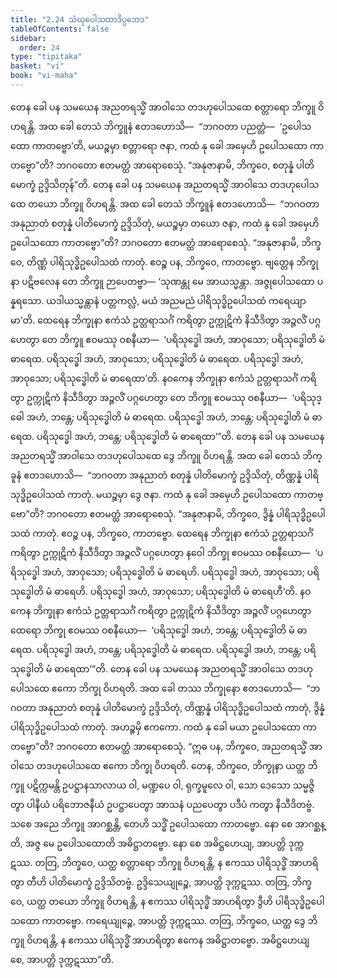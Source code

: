 ```yaml
---
title: "2.24 သံဃုပေါသထာဒိပ္ပဘေဒ"
tableOfContents: false
sidebar:
  order: 24
type: "tipitaka"
basket: "vi"
book: "vi-maha"
---
```



<DynamicBreadcrumb />

<Division number="168" book="vi-maha" e="ch" v="3" p="166">

<Paragraph number="700" book="vi-maha">
တေန ခေါ ပန သမယေန အညတရသ္မိံ အာဝါသေ တဒဟုပေါသထေ စတ္တာရော ဘိက္ခူ ဝိဟရန္တိ. အထ ခေါ တေသံ ဘိက္ခူနံ ဧတဒဟောသိ—  “ဘဂဝတာ ပညတ္တံ—  ‘ဥပေါသထော ကာတဗ္ဗော’တိ, မယဉ္စမှာ စတ္တာရော ဇနာ, ကထံ နု ခေါ အမှေဟိ ဥပေါသထော ကာတဗ္ဗော”တိ? ဘဂဝတော ဧတမတ္ထံ အာရောစေသုံ. “အနုဇာနာမိ, ဘိက္ခဝေ, စတုန္နံ ပါတိမောက္ခံ ဥဒ္ဒိသိတုန်”တိ.
</Paragraph>

<Paragraph number="701" book="vi-maha">
တေန ခေါ ပန သမယေန အညတရသ္မိံ အာဝါသေ တဒဟုပေါသထေ တယော ဘိက္ခူ ဝိဟရန္တိ. အထ ခေါ တေသံ ဘိက္ခူနံ ဧတဒဟောသိ—  “ဘဂဝတာ အနုညာတံ စတုန္နံ ပါတိမောက္ခံ ဥဒ္ဒိသိတုံ, မယဉ္စမှာ တယော ဇနာ, ကထံ နု ခေါ အမှေဟိ ဥပေါသထော ကာတဗ္ဗော”တိ? ဘဂဝတော ဧတမတ္ထံ အာရောစေသုံ. “အနုဇာနာမိ, ဘိက္ခဝေ, တိဏ္ဏံ ပါရိသုဒ္ဓိဥပေါသထံ ကာတုံ. ဧဝဉ္စ ပန, ဘိက္ခဝေ, ကာတဗ္ဗော. ဗျတ္တေန ဘိက္ခုနာ ပဋိဗလေန တေ ဘိက္ခူ ဉာပေတဗ္ဗာ—
</Paragraph>

<Paragraph number="702" book="vi-maha">
‘သုဏန္တု မေ အာယသ္မန္တာ. အဇ္ဇုပေါသထော ပန္နရသော. ယဒါယသ္မန္တာနံ ပတ္တကလ္လံ, မယံ အညမညံ ပါရိသုဒ္ဓိဥပေါသထံ ကရေယျာမာ’တိ.
</Paragraph>

<Paragraph number="703" book="vi-maha">
ထေရေန ဘိက္ခုနာ ဧကံသံ ဥတ္တရာသင်္ဂံ ကရိတွာ ဥက္ကုဋိကံ နိသီဒိတွာ အဉ္ဇလိံ ပဂ္ဂဟေတွာ တေ ဘိက္ခူ ဧဝမဿု ဝစနီယာ—  ‘ပရိသုဒ္ဓေါ အဟံ, အာဝုသော; ပရိသုဒ္ဓေါတိ မံ ဓာရေထ. ပရိသုဒ္ဓေါ အဟံ, အာဝုသော; ပရိသုဒ္ဓေါတိ မံ ဓာရေထ. ပရိသုဒ္ဓေါ အဟံ, အာဝုသော; ပရိသုဒ္ဓေါတိ မံ ဓာရေထာ’တိ.
</Paragraph>

<Paragraph number="704" book="vi-maha">
နဝကေန ဘိက္ခုနာ ဧကံသံ ဥတ္တရာသင်္ဂံ ကရိတွာ ဥက္ကုဋိကံ နိသီဒိတွာ အဉ္ဇလိံ ပဂ္ဂဟေတွာ တေ ဘိက္ခူ ဧဝမဿု ဝစနီယာ—  ‘ပရိသုဒ္ဓေါ အဟံ, ဘန္တေ; ပရိသုဒ္ဓေါတိ မံ ဓာရေထ. ပရိသုဒ္ဓေါ အဟံ, ဘန္တေ; ပရိသုဒ္ဓေါတိ မံ ဓာရေထ. ပရိသုဒ္ဓေါ အဟံ, ဘန္တေ; ပရိသုဒ္ဓေါတိ မံ ဓာရေထာ’”တိ.
</Paragraph>

<Paragraph number="705" book="vi-maha">
တေန ခေါ ပန သမယေန အညတရသ္မိံ အာဝါသေ တဒဟုပေါသထေ ဒွေ ဘိက္ခူ ဝိဟရန္တိ. အထ ခေါ တေသံ ဘိက္ခူနံ ဧတဒဟောသိ—  “ဘဂဝတာ အနုညာတံ စတုန္နံ ပါတိမောက္ခံ ဥဒ္ဒိသိတုံ, တိဏ္ဏန္နံ ပါရိသုဒ္ဓိဥပေါသထံ ကာတုံ. မယဉ္စမှာ ဒွေ ဇနာ. ကထံ နု ခေါ အမှေဟိ ဥပေါသထော ကာတဗ္ဗော”တိ? ဘဂဝတော ဧတမတ္ထံ အာရောစေသုံ. “အနုဇာနာမိ, ဘိက္ခဝေ, ဒွိန္နံ ပါရိသုဒ္ဓိဥပေါသထံ ကာတုံ. ဧဝဉ္စ ပန, ဘိက္ခဝေ, ကာတဗ္ဗော. ထေရေန ဘိက္ခုနာ ဧကံသံ ဥတ္တရာသင်္ဂံ ကရိတွာ ဥက္ကုဋိကံ နိသီဒိတွာ အဉ္ဇလိံ ပဂ္ဂဟေတွာ နဝေါ ဘိက္ခု ဧဝမဿ ဝစနီယော—  ‘ပရိသုဒ္ဓေါ အဟံ, အာဝုသော; ပရိသုဒ္ဓေါတိ မံ ဓာရေဟိ. ပရိသုဒ္ဓေါ အဟံ, အာဝုသော; ပရိသုဒ္ဓေါတိ မံ ဓာရေဟိ. ပရိသုဒ္ဓေါ အဟံ, အာဝုသော; ပရိသုဒ္ဓေါတိ မံ ဓာရေဟီ’တိ.
</Paragraph>

<Paragraph number="706" book="vi-maha">
နဝကေန ဘိက္ခုနာ ဧကံသံ ဥတ္တရာသင်္ဂံ ကရိတွာ ဥက္ကုဋိကံ နိသီဒိတွာ အဉ္ဇလိံ ပဂ္ဂဟေတွာ ထေရော ဘိက္ခု ဧဝမဿ ဝစနီယော—  ‘ပရိသုဒ္ဓေါ အဟံ, ဘန္တေ; ပရိသုဒ္ဓေါတိ မံ ဓာရေထ. ပရိသုဒ္ဓေါ အဟံ, ဘန္တေ; ပရိသုဒ္ဓေါတိ မံ ဓာရေထ. ပရိသုဒ္ဓေါ အဟံ, ဘန္တေ; ပရိသုဒ္ဓေါတိ မံ ဓာရေထာ’”တိ.
</Paragraph>

<Paragraph number="707" book="vi-maha">
တေန ခေါ ပန သမယေန အညတရသ္မိံ အာဝါသေ တဒဟုပေါသထေ ဧကော ဘိက္ခု ဝိဟရတိ. အထ ခေါ တဿ ဘိက္ခုနော ဧတဒဟောသိ—  “ဘဂဝတာ အနုညာတံ စတုန္နံ ပါတိမောက္ခံ ဥဒ္ဒိသိတုံ, တိဏ္ဏန္နံ ပါရိသုဒ္ဓိဥပေါသထံ ကာတုံ, ဒွိန္နံ ပါရိသုဒ္ဓိဥပေါသထံ ကာတုံ. အဟဉ္စမှိ ဧကကော. ကထံ နု ခေါ မယာ ဥပေါသထော ကာတဗ္ဗော”တိ? ဘဂဝတော ဧတမတ္ထံ အာရောစေသုံ. “ဣဓ ပန, ဘိက္ခဝေ, အညတရသ္မိံ အာဝါသေ တဒဟုပေါသထေ ဧကော ဘိက္ခု ဝိဟရတိ. တေန, ဘိက္ခဝေ, ဘိက္ခုနာ ယတ္ထ ဘိက္ခူ ပဋိက္ကမန္တိ ဥပဋ္ဌာနသာလာယ ဝါ, မဏ္ဍပေ ဝါ, ရုက္ခမူလေ ဝါ, သော ဒေသော သမ္မဇ္ဇိတွာ ပါနီယံ ပရိဘောဇနီယံ ဥပဋ္ဌာပေတွာ အာသနံ ပညပေတွာ ပဒီပံ ကတွာ နိသီဒိတဗ္ဗံ. သစေ အညေ ဘိက္ခူ အာဂစ္ဆန္တိ, တေဟိ သဒ္ဓိံ ဥပေါသထော ကာတဗ္ဗော. နော စေ အာဂစ္ဆန္တိ, အဇ္ဇ မေ ဥပေါသထောတိ အဓိဋ္ဌာတဗ္ဗော. နော စေ အဓိဋ္ဌဟေယျ, အာပတ္တိ ဒုက္ကဋဿ.
</Paragraph>

<Paragraph number="708" book="vi-maha">
တတြ, ဘိက္ခဝေ, ယတ္ထ စတ္တာရော ဘိက္ခူ ဝိဟရန္တိ, န ဧကဿ ပါရိသုဒ္ဓိံ အာဟရိတွာ တီဟိ ပါတိမောက္ခံ ဥဒ္ဒိသိတဗ္ဗံ. ဥဒ္ဒိသေယျုဉ္စေ, အာပတ္တိ ဒုက္ကဋဿ. တတြ, ဘိက္ခဝေ, ယတ္ထ တယော ဘိက္ခူ ဝိဟရန္တိ, န ဧကဿ ပါရိသုဒ္ဓိံ အာဟရိတွာ ဒွီဟိ ပါရိသုဒ္ဓိဥပေါသထော ကာတဗ္ဗော. ကရေယျုဉ္စေ, အာပတ္တိ ဒုက္ကဋဿ. တတြ, ဘိက္ခဝေ, ယတ္ထ ဒွေ ဘိက္ခူ ဝိဟရန္တိ, န ဧကဿ ပါရိသုဒ္ဓိံ အာဟရိတွာ ဧကေန အဓိဋ္ဌာတဗ္ဗော. အဓိဋ္ဌဟေယျ စေ, အာပတ္တိ ဒုက္ကဋဿာ”တိ.
</Paragraph>
</Division>